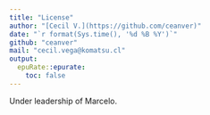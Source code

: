 ```yaml
---
title: "License"
author: "[Cecil V.](https://github.com/ceanver)"
date: "`r format(Sys.time(), '%d %B %Y')`"
github: "ceanver" 
mail: "cecil.vega@komatsu.cl"
output:
  epuRate::epurate:
    toc: false
---
```


Under leadership of Marcelo.
